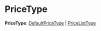 
# PriceType

 **PriceType**: [DefaultPriceType](../enums/medusa.DefaultPriceType.mdx) \| [PriceListType](../enums/medusa.PriceListType.mdx)
